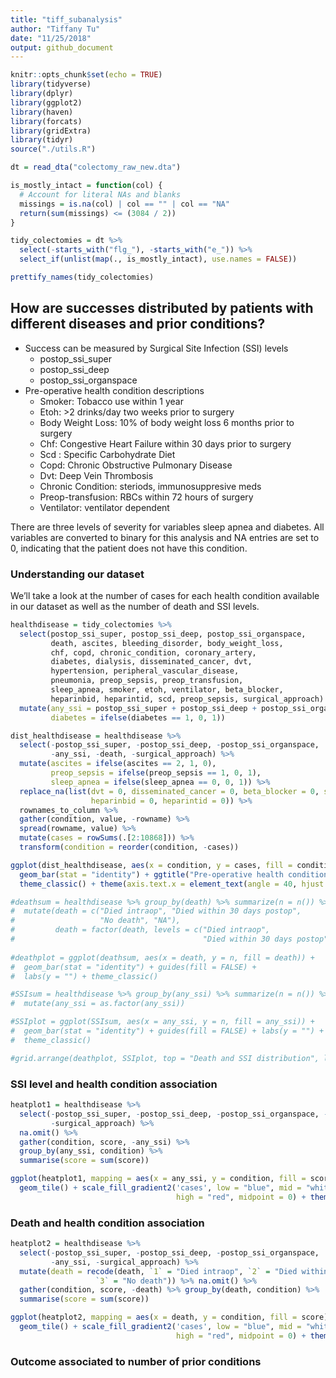 ```yaml
---
title: "tiff_subanalysis"
author: "Tiffany Tu"
date: "11/25/2018"
output: github_document
---
```


```r
knitr::opts_chunk$set(echo = TRUE)
library(tidyverse)
library(dplyr)
library(ggplot2)
library(haven)
library(forcats)
library(gridExtra)
library(tidyr)
source("./utils.R")

dt = read_dta("colectomy_raw_new.dta")

is_mostly_intact = function(col) {
  # Account for literal NAs and blanks
  missings = is.na(col) | col == "" | col == "NA"
  return(sum(missings) <= (3084 / 2))
}

tidy_colectomies = dt %>% 
  select(-starts_with("flg_"), -starts_with("e_")) %>% 
  select_if(unlist(map(., is_mostly_intact), use.names = FALSE))

prettify_names(tidy_colectomies)
```

## How are successes distributed by patients with different diseases and prior conditions?

* Success can be measured by Surgical Site Infection (SSI) levels
  - postop_ssi_super	
  - postop_ssi_deep	
  - postop_ssi_organspace

* Pre-operative health condition descriptions
  - Smoker: Tobacco use within 1 year
  - Etoh: >2 drinks/day two weeks prior to surgery
  - Body Weight Loss: 10% of body weight loss 6 months prior to surgery
  - Chf: Congestive Heart Failure within 30 days prior to surgery
  - Scd : Specific Carbohydrate Diet
  - Copd: Chronic Obstructive Pulmonary Disease
  - Dvt: Deep Vein Thrombosis
  - Chronic Condition: steriods, immunosuppresive meds
  - Preop-transfusion: RBCs within 72 hours of surgery
  - Ventilator: ventilator dependent

There are three levels of severity for variables sleep apnea and diabetes. All variables are converted to binary for this analysis and NA entries are set to 0, indicating that the patient does not have this condition. 

### Understanding our dataset

We'll take a look at the number of cases for each health condition available in our dataset as well as the number of death and SSI levels. 
```r
healthdisease = tidy_colectomies %>% 
  select(postop_ssi_super, postop_ssi_deep, postop_ssi_organspace, 
         death, ascites, bleeding_disorder, body_weight_loss, 
         chf, copd, chronic_condition, coronary_artery,
         diabetes, dialysis, disseminated_cancer, dvt,
         hypertension, peripheral_vascular_disease,
         pneumonia, preop_sepsis, preop_transfusion,
         sleep_apnea, smoker, etoh, ventilator, beta_blocker, 
         heparinbid, heparintid, scd, preop_sepsis, surgical_approach) %>% 
  mutate(any_ssi = postop_ssi_super + postop_ssi_deep + postop_ssi_organspace,
         diabetes = ifelse(diabetes == 1, 0, 1))
```

```r
dist_healthdisease = healthdisease %>% 
  select(-postop_ssi_super, -postop_ssi_deep, -postop_ssi_organspace, 
         -any_ssi, -death, -surgical_approach) %>% 
  mutate(ascites = ifelse(ascites == 2, 1, 0),
         preop_sepsis = ifelse(preop_sepsis == 1, 0, 1), 
         sleep_apnea = ifelse(sleep_apnea == 0, 0, 1)) %>%
  replace_na(list(dvt = 0, disseminated_cancer = 0, beta_blocker = 0, scd = 0,
                  heparinbid = 0, heparintid = 0)) %>% 
  rownames_to_column %>% 
  gather(condition, value, -rowname) %>% 
  spread(rowname, value) %>% 
  mutate(cases = rowSums(.[2:10868])) %>% 
  transform(condition = reorder(condition, -cases))

ggplot(dist_healthdisease, aes(x = condition, y = cases, fill = condition)) +
  geom_bar(stat = "identity") + ggtitle("Pre-operative health conditions") +
  theme_classic() + theme(axis.text.x = element_text(angle = 40, hjust = 1), legend.position="none")
```


```r
#deathsum = healthdisease %>% group_by(death) %>% summarize(n = n()) %>% 
#  mutate(death = c("Died intraop", "Died within 30 days postop", 
#                   "No death", "NA"),
#         death = factor(death, levels = c("Died intraop", 
#                                          "Died within 30 days postop", "No death", "NA")))
  
#deathplot = ggplot(deathsum, aes(x = death, y = n, fill = death)) + 
#  geom_bar(stat = "identity") + guides(fill = FALSE) + 
#  labs(y = "") + theme_classic() 
```

```r
#SSIsum = healthdisease %>% group_by(any_ssi) %>% summarize(n = n()) %>% 
#  mutate(any_ssi = as.factor(any_ssi))

#SSIplot = ggplot(SSIsum, aes(x = any_ssi, y = n, fill = any_ssi)) + 
#  geom_bar(stat = "identity") + guides(fill = FALSE) + labs(y = "") + 
#  theme_classic() 
```

```r
#grid.arrange(deathplot, SSIplot, top = "Death and SSI distribution", left = "n")
```

### SSI level and health condition association
```r
heatplot1 = healthdisease %>% 
  select(-postop_ssi_super, -postop_ssi_deep, -postop_ssi_organspace, -death,
         -surgical_approach) %>% 
  na.omit() %>% 
  gather(condition, score, -any_ssi) %>% 
  group_by(any_ssi, condition) %>% 
  summarise(score = sum(score))

ggplot(heatplot1, mapping = aes(x = any_ssi, y = condition, fill = score)) + 
  geom_tile() + scale_fill_gradient2('cases', low = "blue", mid = "white", 
                                     high = "red", midpoint = 0) + theme_classic() 
```

### Death and health condition association
```r
heatplot2 = healthdisease %>% 
  select(-postop_ssi_super, -postop_ssi_deep, -postop_ssi_organspace, 
         -any_ssi, -surgical_approach) %>%
  mutate(death = recode(death, `1` = "Died intraop", `2` = "Died within 30 days postop", 
                   `3` = "No death")) %>% na.omit() %>% 
  gather(condition, score, -death) %>% group_by(death, condition) %>% 
  summarise(score = sum(score)) 

ggplot(heatplot2, mapping = aes(x = death, y = condition, fill = score)) + 
  geom_tile() + scale_fill_gradient2('cases', low = "blue", mid = "white",
                                     high = "red", midpoint = 0) + theme_classic() 
```

### Outcome associated to number of prior conditions
